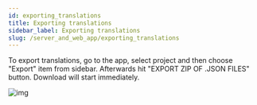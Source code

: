 ```yaml
---
id: exporting_translations
title: Exporting translations
sidebar_label: Exporting translations
slug: /server_and_web_app/exporting_translations
---
```


To export translations, go to the app, select project and then choose "Export" item from sidebar.
Afterwards hit "EXPORT ZIP OF .JSON FILES" button. Download will start immediately.

![img](../../static/img/docs/server_and_web_app/export_translations.png)
